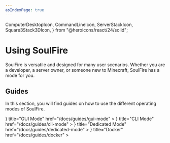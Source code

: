 ```yaml
---
asIndexPage: true
---
```


  ComputerDesktopIcon,
  CommandLineIcon,
  ServerStackIcon,
  Square3Stack3DIcon,
} from "@heroicons/react/24/solid";

# Using SoulFire

SoulFire is versatile and designed for many user scenarios.
Whether you are a developer, a server owner, or someone new to Minecraft, SoulFire has a mode for you.

## Guides

In this section, you will find guides on how to use the different operating modes of SoulFire.

<Cards>
  <Cards.Card
    icon={
      <ComputerDesktopIcon/>
    }
    title="GUI Mode"
    href="/docs/guides/gui-mode"
  >
  </Cards.Card>
  <Cards.Card
    icon={
      <CommandLineIcon/>
    }
    title="CLI Mode"
    href="/docs/guides/cli-mode"
  >
  </Cards.Card>
  <Cards.Card
    icon={
      <ServerStackIcon/>
    }
    title="Dedicated Mode"
    href="/docs/guides/dedicated-mode"
  >
  </Cards.Card>
  <Cards.Card
    icon={
      <Square3Stack3DIcon/>
    }
    title="Docker"
    href="/docs/guides/docker"
  >
  </Cards.Card>
</Cards>
